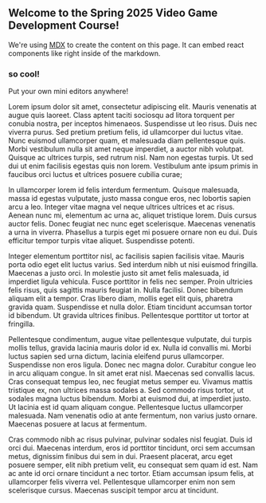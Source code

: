
## Welcome to the Spring 2025 Video Game Development Course!

We're using [MDX](https://mdxjs.com) to create the content on this page. It can embed react components like 
<Tutorials /> 
right inside of the markdown.

### so cool!

Put your own mini editors anywhere!
<MiniEditor code={mouseCircles}/>

Lorem ipsum dolor sit amet, consectetur adipiscing elit. Mauris venenatis at augue quis laoreet. Class aptent taciti sociosqu ad litora torquent per conubia nostra, per inceptos himenaeos. Suspendisse ut leo risus. Duis nec viverra purus. Sed pretium pretium felis, id ullamcorper dui luctus vitae. Nunc euismod ullamcorper quam, et malesuada diam pellentesque quis. Morbi vestibulum nulla sit amet neque imperdiet, a auctor nibh volutpat. Quisque ac ultrices turpis, sed rutrum nisl. Nam non egestas turpis. Ut sed dui ut enim facilisis egestas quis non lorem. Vestibulum ante ipsum primis in faucibus orci luctus et ultrices posuere cubilia curae;

In ullamcorper lorem id felis interdum fermentum. Quisque malesuada, massa id egestas vulputate, justo massa congue eros, nec lobortis sapien arcu a leo. Integer vitae magna vel neque ultrices ultrices et ac risus. Aenean nunc mi, elementum ac urna ac, aliquet tristique lorem. Duis cursus auctor felis. Donec feugiat nec nunc eget scelerisque. Maecenas venenatis a urna in viverra. Phasellus a turpis eget mi posuere ornare non eu dui. Duis efficitur tempor turpis vitae aliquet. Suspendisse potenti.

Integer elementum porttitor nisl, ac facilisis sapien facilisis vitae. Mauris porta odio eget elit luctus varius. Sed interdum nibh ut nisi euismod fringilla. Maecenas a justo orci. In molestie justo sit amet felis malesuada, id imperdiet ligula vehicula. Fusce porttitor in felis nec semper. Proin ultricies felis risus, quis sagittis mauris feugiat in. Nulla facilisi. Donec bibendum aliquam elit a tempor. Cras libero diam, mollis eget elit quis, pharetra gravida quam. Suspendisse et nulla dolor. Etiam tincidunt accumsan tortor id bibendum. Ut gravida ultrices finibus. Pellentesque porttitor ut tortor at fringilla.

Pellentesque condimentum, augue vitae pellentesque vulputate, dui turpis mollis tellus, gravida lacinia mauris dolor id ex. Nulla id convallis mi. Morbi luctus sapien sed urna dictum, lacinia eleifend purus ullamcorper. Suspendisse non eros ligula. Donec nec magna dolor. Curabitur congue leo in arcu aliquam congue. In sit amet erat nisl. Maecenas sed convallis lacus. Cras consequat tempus leo, nec feugiat metus semper eu. Vivamus mattis tristique ex, non ultrices massa sodales a. Sed commodo risus tortor, ut sodales magna luctus bibendum. Morbi at euismod dui, at imperdiet justo. Ut lacinia est id quam aliquam congue. Pellentesque luctus ullamcorper malesuada. Nam venenatis odio at ante fermentum, non varius justo ornare. Maecenas posuere at lacus at fermentum.

Cras commodo nibh ac risus pulvinar, pulvinar sodales nisl feugiat. Duis id orci dui. Maecenas interdum, eros id porttitor tincidunt, orci sem accumsan metus, dignissim finibus dui sem in dui. Praesent placerat, arcu eget posuere semper, elit nibh pretium velit, eu consequat sem quam id est. Nam ac ante id orci ornare tincidunt a nec tortor. Etiam accumsan ipsum felis, at ullamcorper felis viverra vel. Pellentesque ullamcorper enim non sem scelerisque cursus. Maecenas suscipit tempor arcu at tincidunt.
